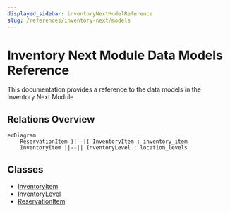 ```yaml
---
displayed_sidebar: inventoryNextModelReference
slug: /references/inventory-next/models
---
```



# Inventory Next Module Data Models Reference

This documentation provides a reference to the data models in the Inventory Next Module

## Relations Overview

```mermaid
erDiagram
	ReservationItem }|--|{ InventoryItem : inventory_item
	InventoryItem ||--|| InventoryLevel : location_levels

```

## Classes

- [InventoryItem](../inventory_next_models/classes/inventory_next_models.InventoryItem.mdx)
- [InventoryLevel](../inventory_next_models/classes/inventory_next_models.InventoryLevel.mdx)
- [ReservationItem](../inventory_next_models/classes/inventory_next_models.ReservationItem.mdx)
